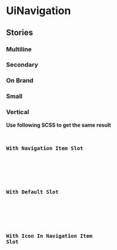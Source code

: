 
<Meta title="Molecules/Navigation" component={UiNavigation} />

# UiNavigation

<Primary />
<ArgsTable />

## Stories
### Multiline
<Canvas>
  <Story id="molecules-navigation--multiline"/>
</Canvas>

### Secondary
<Canvas>
  <Story id="molecules-navigation--secondary"/>
</Canvas>

### On Brand
<Canvas>
  <Story id="molecules-navigation--on-brand"/>
</Canvas>

### Small
<Canvas>
  <Story id="molecules-navigation--small"/>
</Canvas>

### Vertical
<Canvas>
<Story id="molecules-navigation--vertical"/>
</Canvas>

**Use following SCSS to get the same result**
<Code
  id="navigation-vertical"
  code={scss}
/>

### With Navigation Item Slot
<Canvas>
  <Story id="molecules-navigation--with-navigation-item-slot"/>
</Canvas>

### With Default Slot
<Canvas>
  <Story id="molecules-navigation--with-default-slot"/>
</Canvas>

### With Icon In Navigation Item Slot
<Canvas>
  <Story id="molecules-navigation--with-icon-in-navigation-item-slot"/>
</Canvas>
